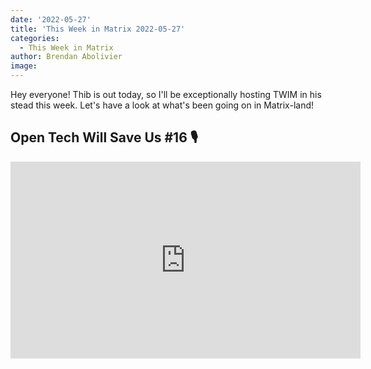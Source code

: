 ```yaml
---
date: '2022-05-27'
title: 'This Week in Matrix 2022-05-27'
categories:
  - This Week in Matrix
author: Brendan Abolivier
image: 
---
```


Hey everyone! Thib is out today, so I'll be exceptionally hosting TWIM in his stead this week. Let's have a look at what's been going on in Matrix-land!

## Open Tech Will Save Us #16 🎙

<iframe width="560" height="315" src="https://www.youtube.com/embed/H5atH-tbeRo" title="YouTube video player" frameborder="0" allow="accelerometer; autoplay; clipboard-write; encrypted-media; gyroscope; picture-in-picture" allowfullscreen/>

The 16th edition of our virtual meetup Open Tech Will Save Us happened this week! This edition featured a few very interesting projects:

* Quentin and Maximilien from Deuxfleurs are creating Garage, a robust and distributed storage backend that can run on old computers. Who can use it? Why? And when should I not use it? Let's find out!
* Nathan from the Guardian Project is working with wind, butter, and rasperries to provide applications and messaging to people in low-connectivity areas. A fascinating dive off the grid.

## Dept of *Status of Matrix* 🌡️

[andybalaam](https://matrix.to/#/@andybalaam:matrix.org) says

> Matrix's [Outreachy](https://www.outreachy.org/) intern for this summer has been chosen! **Usman** is starting in early June, and will be working on experiments with **Starring Messages**! He will be blogging every two weeks, so look out for more updates.

## Dept of Spec 📜

[Andrew Morgan (anoa)](https://matrix.to/#/@andrewm:element.io) reports

> Here's your weekly spec update! The heart of Matrix is the specification - and this is modified by Matrix Spec Change (MSC) proposals. Learn more about how the process works at https://matrix.org/docs/spec/proposals.
> 
> ## MSC Status
> 
> **New MSCs:**
> 
> * [MSC3825: Obvious relation fallback location](https://github.com/matrix-org/matrix-spec-proposals/pull/3825)
> * [MSC3824: Login/register indication on SSO redirect](https://github.com/matrix-org/matrix-spec-proposals/pull/3824)
> * [MSC3823: A code for account suspension](https://github.com/matrix-org/matrix-spec-proposals/pull/3823)
> 
> **MSCs in Final Comment Period:**
> 
> * [MSC3604: Room Version 10](https://github.com/matrix-org/matrix-spec-proposals/pull/3604) (merge)
> 
> **Merged MSCs:**
> 
> * _No MSCs were merged this week._
> 
> ## Spec Updates
> 
> The upcoming release of Matrix v1.3 is still in the works, but near! Expect a solid release date to be announced next week.
> 
> ## Random MSC of the Week
> 
> The random MSC of the week is... [MSC2872: Move the widget title to the top level of the definition](https://github.com/matrix-org/matrix-spec-proposals/pull/2872)!
> 
> A bite-size MSC which aims to clean up the definition of a widget state event... by moving the "title" field to the root of the state event, alongside the existing "name" field.
> 
> This MSC needs someone to write an implementation in at least one homeserver and client to move forwards. Perhaps that someone could be you?
>
> ![](/blog/img/stacked_area_chart.png)

## Dept of Servers 🏢

### Synapse ([website](https://github.com/matrix-org/synapse/))

Synapse is a Matrix homeserver implementation developed by the matrix.org core team

[squah](https://matrix.to/#/@squah:matrix.org) reports

> This week we cut [two release candidates for Synapse v1.60](https://github.com/matrix-org/synapse/releases/tag/v1.60.0rc2), which include:
> 
> * [New config options to limit the total memory usage of Synapse.](https://github.com/matrix-org/synapse/pull/12701)
> * [The ability to reload cache factors of a running Synapse instance using SIGHUP.](https://github.com/matrix-org/synapse/pull/12673)
> * [A new module callback to handle federation spam](https://github.com/matrix-org/synapse/pull/12744).
> * Experimental support for [MSC3787: Allowing knocks to restricted rooms](https://github.com/matrix-org/matrix-spec-proposals/pull/3787) and [MSC3818: Copy room type on upgrade](https://github.com/matrix-org/matrix-spec-proposals/pull/3818).
> * Many bug fixes and internal improvements!
> 
> Meanwhile work continues on fast room joins and testing Synapse with workers on Complement. We'd like to remind readers that the fast room joins feature is highly experimental right now and we do not recommend enabling it on production homeservers just yet.

### Synapse admin scripts ([website](https://git.fout.re/pi/matrixadminhelpers))

[Pierre](https://matrix.to/#/@pierre:matrix.taz.de) announces

> Morning,
> maybe it's usefull for someone else, I just published my admin scripts for synapse. It's still WiP but it make some basic stuff that I needed in my organisation :
> 
> * System notify users (all users/users from a list, specific user)
> * delete sessions/devices not seen for X days
> * purge the remote media cache
> * select rooms with various criteria (external/local/empty/created by/encrypted/cleartext)
> * purge history of theses rooms
> * shutdown rooms
> 
> https://git.fout.re/pi/matrixadminhelpers
> 
> It's my first python project, so the code may not structured as it should, I'm still learning, and it's early alpha :)

### Dendrite ([website](https://github.com/matrix-org/dendrite))

Second generation Matrix homeserver

[neilalexander](https://matrix.to/#/@neilalexander:matrix.org) says

> This week we released [Dendrite 0.8.6](https://github.com/matrix-org/dendrite/releases/tag/v0.8.6) which contains a number of fixes and tweaks:
> 
> * Room versions 8 and 9 are now marked as stable
> * Dendrite can now assist remote users to join restricted rooms via `/make_join` and `/send_join`
> * The sync API no longer returns immediately on `/sync` requests unnecessarily if it can be avoided
> * A race condition has been fixed in the sync API when updating presence via `/sync`
> * A race condition has been fixed sending E2EE keys to remote servers over federation when joining rooms
> * The `trusted_private_chat` preset should now grant power level 100 to all participant users, which should improve the user experience of direct messages
> * Invited users are now authed correctly in restricted rooms
> * The `join_authorised_by_users_server` key is now correctly stripped in restricted rooms when updating the membership event
> * Appservices should now receive invite events correctly
> * Device list updates should no longer contain optional fields with `null` values
> * The `/deactivate` endpoint has been fixed to no longer confuse Element with incorrect completed flows
> 
> As always, please feel free to join us in the [#dendrite:matrix.org](https://matrix.to/#/#dendrite:matrix.org) room for more discussion!

## Dept of Clients 📱



### Nheko ([website](https://nheko-reborn.github.io))

Desktop client for Matrix using Qt and C++17.

[Nico](https://matrix.to/#/@deepbluev7:neko.dev) announces

> We added a way to edit permissions in Nheko now. It is an unconventional drag and drop dialog, where you drag users and permissions between different roles. We are hoping that this will make powerlevels easier to understand. Be careful when trying it, the wrong powerlevels might make your room unusable. Now... the bad part about that is, that powerlevels add around 50-100 new strings to translate... Help is appreciated! {"<"}3
> 
> Nheko now also supports fallback keys, which should make E2EE more reliable after long periods of being offline and you can send images by pressing enter again. The privacy screen is also now fixed for separate room windows and our flatpak supports more image formats.
> ![](/blog/img/JJnXbymlMHyEIcqsQDRdguvr.png)

### Element Web/Desktop ([website](https://github.com/vector-im/element-web))

Secure and independent communication, connected via Matrix. Come talk with us in [#element-web:matrix.org](https://matrix.to/#/#element-web:matrix.org)!

[Danielle](https://matrix.to/#/@daniellekirkwood:one.ems.host) announces

> * On Element Web this week we’ve smashed some bugs including those around Threads.
> * Threads work continues as we’re aiming to improve the notifications and read receipts to improve the experience.
> * Continuing to make improvements to our automated tests.
> * The team is driving to complete the work needed to move our new search experience out of Beta. We think this new search is easier to use and helps folks to find what they’re looking for faster.
> * We’re also making improvements specifically for new users, this will include a new home screen, watch out for those!
> 
> **In labs** (you can enable labs features in settings on develop.element.io or on Nightly):
> 
> * Video rooms; We’re ironing out some of the details to polish the experience

### Element iOS ([website](https://github.com/vector-im/element-ios))

Secure and independent communication for iOS, connected via Matrix. Come talk with us in [#element-ios:matrix.org](https://matrix.to/#/#element-ios:matrix.org)!

[Ștefan](https://matrix.to/#/@stefan.ceriu:matrix.org) reports

> * This week we’ve fixed a crash, and a few bugs; specifically the bug where some rooms were missing from the room list.
> * On the iOS team generally we’re working towards a Sentry.io integration for better crash reporting to help us with this in the future.
> * Live location sharing and other features are making great progress.
> * Our new first time user experience will be ready for feedback soon!
> * ElementX has been refactored to adopt Swift’s new structured concurrency.

### Element Android ([website](https://github.com/vector-im/element-android))

Secure and independent communication for Android, connected via Matrix. Come talk with us in [#element-android:matrix.org](https://matrix.to/#/#element-android:matrix.org)!

[adam](https://matrix.to/#/@ouchadam:matrix.org) says

> * This week we added emoji14 support so if you want to hide 🫣 , salute 🫡 , or melt 🫠 for your friends, you’ll soon be able to!  🫶 (for Android 12 and above, or devices that support emoji14)
> * We’re getting ever nearer to a new sign up flow for new users. Our flow today can be confusing and complex, especially when all you want to do is chat with friends. We’ve been working on simplifying the flow and we’ll announce a community testing session very soon!
> * Also new this week, we’ve opened up a new layout of the app to a small selection of folks. These 15 people will trial the new layout for us, providing feedback along the way. We’ll be opening it up to more feedback soon.

### Element ([website](https://element.io))

Everything related to Element but not strictly bound to a client

[Danielle](https://matrix.to/#/@daniellekirkwood:one.ems.host) reports

> Hello and happy Friday!
> 
> **Threads**
> * Threads are still in progress as we continue to make progress on the notifications and sort/ordering work that remains.
> * In order for notifications to work better, we need read receipts to be updated. We’ve got several MSCs ongoing, along with a few Proof of Concepts (PoCs) to move us forward.
>     - MSC3771: Read receipts for threads
>     - MSC3772: Push rule for mutually related events
>     - MSC3773: Notifications for threads
> * With that we’ve also updated some layouts and completed some bug fixes, on all platforms.
> 
> **Community testing**
> * Keep your eyes peeled on [#element-community-testing:matrix.org](https://matrix.to/#/#element-community-testing:matrix.org) for more info on our next testing sessions.

## Dept of SDKs and Frameworks 🧰


### Trixnity ([website](https://gitlab.com/trixnity/trixnity))

Multiplatform Kotlin SDK for Matrix

[Benedict](https://matrix.to/#/@benedict:imbitbu.de) says

> [Trixnity 2.1.0](https://gitlab.com/trixnity/trixnity/-/releases/v2.1.0) has been released. It includes support for Server-Server-API endpoints (client and server) and fetching missing `TimelineEvents` in client. The latter is used for fragmented timelines: If you want to show a timeline starting from any `EventId` and `RoomId` (e. g. from unread marker), Trixnity will try to fetch missing `TimelineEvent`s from server. If you reach `TimelineEvent`s, that are already saved in the local database, the timeline fragments are merged magically 🧙

### Ruma ([website](https://www.ruma.io))

A set of Rust library crates for working with the Matrix protocol. Ruma’s approach to Matrix emphasizes correctness, security, stability and performance.

[Kévin Commaille](https://matrix.to/#/@zecakeh:tedomum.net) announces

> Since our last update from about a month ago, we had two bugfix releases:
> 
>  - Ruma 0.6.2 added methods to get the current room powerlevels from a `StrippedPowerLevelsEvent` and to get a user's membership whether the state event is redacted or not, and added a missing export to track member changes.
>  - Ruma 0.6.3 fixed the serialization and deserialization of events with a dynamic `event_type` and added convenience constructors for logging in with a `UserIdentifier`.
>  
>  We have also landed a bunch of internal work:
>  
>  - Improvement in our macros, notably to [support unstable prefixes for event types](https://github.com/ruma/ruma/pull/1109).
>  - Some cleanup like removing some dead code, removing unnecessary `PartialEq` implementations, and fixing missing feature flags.
>  - The [minimum supported rust version is now 1.59](https://github.com/ruma/ruma/pull/1109/commits/1cae9d253bb43c9ad8699cd3b59b89da23bd0e73) and we use the [Rust 2021 Edition](https://github.com/ruma/ruma/pull/1137).
>  - We started to [refactor our tests](https://github.com/ruma/ruma/pull/1132) to have more helpful failure messages.
>  
>  And there are of course new fixes and features for our next release:
>  
>  - Make sure that [push rules don't apply to the user's own events](https://github.com/ruma/ruma/pull/1114)
>  - Add support for [MSC3700: Ignore `content.sender_key`](https://github.com/ruma/ruma/pull/1112)
>  - Implement [MSC3381: Polls](https://github.com/ruma/ruma/pull/1131)

### matrix-rust-sdk ([website](https://github.com/matrix-org/matrix-rust-sdk))

Matrix Client-Server SDK for Rust

[ben](https://matrix.to/#/@gnunicorn:matrix.org) reports
 
> The majority of changes we've seen over the last week, where minor fixes in style, squashing of bugs and CI improvements as most work is currently happening in the background on Sliding Sync, mobile and UniFFI support. But there have been two additions worth mentioning: first, we've improved on the [autojoin example for appservices](https://github.com/matrix-org/matrix-rust-sdk/pull/703/files), and secondly we've merged a [community contribution to make resolving of room-alias more handy](https://github.com/matrix-org/matrix-rust-sdk/pull/706).
> 
> 👉️ Wanna hack on matrix rust? Go check out our [`help wanted` tagged issues](https://github.com/matrix-org/matrix-rust-sdk/issues?q=is%3Aissue+is%3Aopen+label%3A%22help+wanted%22) and join our matrix channel at [#matrix-rust-sdk:matrix.org](https://matrix.to/#/#matrix-rust-sdk:matrix.org).

### Matrix Dart SDK ([website](https://gitlab.com/famedly/company/frontend/famedlysdk))

Matrix SDK written in pure Dart.

[Henri Carnot](https://matrix.to/#/@henri_carnot:famedly.de) announces

> This week, the team released [version 0.9.7](https://pub.dev/packages/matrix/versions/0.9.7).
> 
> This week, we migrated to [Matrix Api Lite](https://pub.dev/packages/matrix_api_lite) 1.0.0, our simple wrapper around the matrix API endpoints and data models. This means we are now using the v1.2 Matrix spec 🎉.
> 
> Also, support for [HiveCollections](https://gitlab.com/famedly/company/frontend/famedlysdk/-/merge_requests/1040) as Database provider was added now that our patches to hive were accepted upstream. And we now [provide a way](https://gitlab.com/famedly/company/frontend/famedlysdk/-/merge_requests/1019/) to dump and restore the client local database.
> 
> Finally, we fixed a bug with where reactions were not properly discarded from the cache and some bugs in our e2e tests.
> 
> See you next time ;)

## Dept of Events and Talks 🗣️

[saces](https://matrix.to/#/@saces:c-base.org) reports

> # Matrix User Meetup Berlin
> 
> Next Matrix user meetup 1.6.2022, 8 pm @ c-base
> 
> Meet other matrix users, chat about Matrix, the rest, and everything else, discuss your Matrix ideas, sign each other in persona, and maybe spice the evening with a good mate or beer.
> 
> Also when the bbq is lit you may wish you brougth your favorite item :)
> 
> Every first Wednesday of the month in the c-base at 8pm ('til the next pandemic).
> 
> Matrix room: [#mumb:c-base.org](https://matrix.to/#/#mumb:c-base.org)

## Dept of Rockets 🚀

[uhoreg](https://matrix.to/#/@hubert:uhoreg.ca) shared with us a [press release from Rocket.Chat](https://rocket.chat/press-releases/rocket-chat-leverages-matrix-protocol-for-decentralized-and-interoperable-communications) announcing their work on interoperability with Matrix. It is super exciting to see another big player join the ecosystem. Watch this space next week for more announcements!

## Dept of Ping 🏓

Thib is out this week, therefore so are the ping stats in TWIM (don't worry, they'll be back next week!).

You can still go check them out yourself in [#ping:maunium.net](https://matrix.to/#/#ping:maunium.net) and [#ping-no-synapse:maunium.net](https://matrix.to/#/#ping-no-synapse:maunium.net)!

## That's all I know 🏁

See you next week, and be sure to stop by [#twim:matrix.org](https://matrix.to/#/#twim:matrix.org) with your updates!
